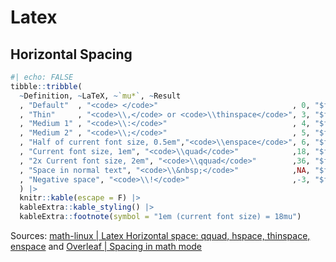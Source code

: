 # Latex 

## Horizontal Spacing


```r
#| echo: FALSE
tibble::tribble(
  ~Definition, ~LaTeX, ~`mu*`, ~Result
  , "Default"  , "<code> </code>"                              , 0, "$f q$"
  , "Thin"     , "<code>\\,</code> or <code>\\thinspace</code>", 3, "$f \\, q$"
  , "Medium 1" , "<code>\\:</code>"                            , 4, "$f \\: q$"
  , "Medium 2" , "<code>\\;</code>"                            , 5, "$f \\; q$"
  , "Half of current font size, 0.5em","<code>\\enspace</code>", 6, "$f \\enspace q$"
  , "Current font size, 1em", "<code>\\quad</code>"            ,18, "$f \\quad q$"
  , "2x Current font size, 2em", "<code>\\qquad</code>"        ,36, "$f \\qquad q$"
  , "Space in normal text", "<code>\\&nbsp;</code>"            ,NA, "$f \\ q$"
  , "Negative space", "<code>\\!</code>"                       ,-3, "$f \\! q$"
  ) |> 
  knitr::kable(escape = F) |> 
  kableExtra::kable_styling() |> 
  kableExtra::footnote(symbol = "1em (current font size) = 18mu")
```


<div class="source">
Sources: [math-linux | Latex Horizontal space: qquad, hspace, thinspace, enspace](https://math-linux.com/latex-26/faq/latex-faq/article/latex-horizontal-space-qquad-hspace-thinspace-enspace) and [Overleaf | Spacing in math mode](https://www.overleaf.com/learn/latex/Spacing_in_math_mode)
</div>
 

